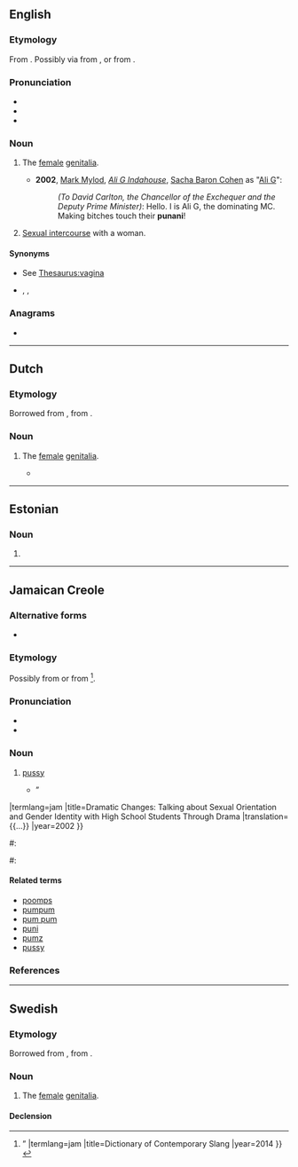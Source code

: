 ==English==

===Etymology===
From {{bor|en|jam|punaany}}. Possibly via {{cog|en|poon||vagina}} from {{der|en|fr|putain}}, or from {{der|en|haw|Puanani||beautiful flower}}.

===Pronunciation===
* {{IPA|en|/pʊˈnɑːni/}}
* {{audio|en|En-au-punani.ogg|Audio (AU)}}
* {{rhymes|en|ɑːni}}

===Noun===
{{en-noun|~}}

# {{lb|en|countable|slang}} The [[female]] [[genitalia]].
#* '''2002''', [[wikipedia:Mark Mylod|Mark Mylod]], ''[[wikipedia:Ali G Indahouse|Ali G Indahouse]]'', [[wikipedia:Sacha Baron Cohen|Sacha Baron Cohen]] as "[[wikipedia:Ali G|Ali G]]":
#*: ''(To David Carlton, the Chancellor of the Exchequer and the Deputy Prime Minister)'': Hello. I is Ali G, the dominating MC. Making bitches touch their '''punani'''!
# {{lb|en|uncountable|slang}} [[sexual intercourse|Sexual intercourse]] with a woman.

====Synonyms====
* {{sense|Pussy}} See [[Thesaurus:vagina]]
* {{sense|intercourse with woman}} {{l|en|poontang}}, {{l|en|poon}}, {{l|en|tang}}

===Anagrams===
* {{anagrams|en|a=ainnpu|punnai}}

----

==Dutch==

===Etymology===
Borrowed from {{bor|nl|en|punani}}, from {{der|nl|jam|punaany}}.

===Noun===
{{nl-noun|c|-'s|-}}

# {{lb|nl|slang}} The [[female]] [[genitalia]].
#* {{quote-book|nl|author=Plien van Bennekom|author2=Bianca Krijgsman|title=Jij nog wat te klagen?|publisher=[[w:De Bezige Bij|De Bezige Bij]]|year=2016|passage=Het is ook alweer bijna vier jaar geleden sinds Tess geboren is, dus wel weer eens tijd om mijn '''punani''' aan een vreemde te laten zien.}}
#: {{syn|nl|kut|poes}}

----

==Estonian==

===Noun===
{{head|et|noun form}}

# {{noun form of|et|puna||ter|s}}

----

==Jamaican Creole==

===Alternative forms===
* {{alter|jam|punany|punaany}}

===Etymology===
Possibly from {{der|jam|ak|oponaani}} or from {{der|jam|haw|pua nani||beautiful flower}}<ref>{{cite-book|en
|author=Tony Thorne
|isbn=9781408181799
|passage=“This formerly obscure item of Caribbean patois was popularised by the comedian Ali G at the end of the 1990s. It is variously derived from the Ashanti ''oponaani'', meaning keyhole or the Hawaiian ''punani'' meaning heavenly flower. {{...}}”
|termlang=jam
|title=Dictionary of Contemporary Slang
|year=2014
}}</ref>.

===Pronunciation===
* {{IPA|jam|/pʊˈnɑːni/}}
* {{hyphenation|jam|pu|na|ni}}

===Noun===
{{jam-noun}}

# {{lb|jam|vulgar|slang}} [[pussy]] {{gloss|vagina}}
#* {{quote-book|en
|author=Paula Ressler
|isbn=9780325004143
|page=96
|passage=“He is the narcissistic “stamina daddy,” a paramour who makes “gyal ben' down backways an' accept di peg.” The worship of his womb turner and conquest of the '''punani''' (pussy) are the subjects of his burlesque boasts. {{...}}”
|termlang=jam
|title=Dramatic Changes: Talking about Sexual Orientation and Gender Identity with High School Students Through Drama
|translation= {{...}}
|year=2002
}}
#: {{syn|jam|pum pum|pumz|punny|pussy}}
#: {{ux|jam|Watch 'ow di gyal '''punani''' phat an' sexy. Bloodclaat!|Look at how phat and sexy that girl's '''pussy''' is. Whoa!}}

====Related terms====
* [[poomps]]
* [[pumpum]]
* [[pum pum]]
* [[puni]]
* [[pumz]]
* [[pussy]]

===References===
<References />

----

==Swedish==

===Etymology===
Borrowed from {{bor|sv|en|punani}}, from {{der|sv|jam|punaany}}.

===Noun===
{{sv-noun|c}}

# {{lb|sv|slang}} The [[female]] [[genitalia]].

====Declension====
{{sv-noun-unc-irreg-c}}